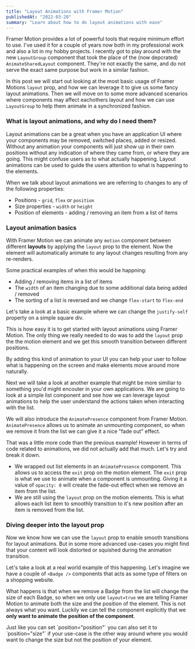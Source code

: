 ```yaml
---
title: "Layout Animations with Framer Motion"
publishedAt: "2022-03-20"
summary: "Learn about how to do layout animations with ease"
---
```


Framer Motion provides a lot of powerful tools that require minimum effort to use. I've used it for a couple of years now both in my professional work and also a lot in my hobby projects. I recently got to play around with the new `LayoutGroup` component that took the place of the (now depcrated) `AnimateSharedLayout` component. They're not exactly the same, and do not serve the exact same purpose but work in a similar fashion.

In this post we will start out looking at the most basic usage of Framer Motions `layout` prop, and how we can leverage it to give us some fancy layout animations. Then we will move on to some more advanced scenarios where components may affect eachothers layout and how we can use `LayoutGroup` to help them animate in a synchronized fashion.

### What is layout animations, and why do I need them?

Layout animations can be a great when you have an application UI where your components may be removed, switched places, added or resized. Without any animation your components will just show up in their own positions without any indication of where they came from, or where they are going. This might confuse users as to what actually happening. Layout animations can be used to guide the users attention to what is happening to the elements.

When we talk about layout animations we are referring to changes to any of the following properties:

- Positions - `grid`, `flex` or `position`
- Size properties - `width` or `height`
- Position of elements - adding / removing an item from a list of items

### Layout animation basics

With Framer Motion we can animate any `motion` component between different <b>layouts</b> by applying the `layout` prop to the element. Now the element will automatically animate to any layout changes resulting from any re-renders.

Some practical examples of when this would be happning:

- Adding / removing items in a list of items
- The `width` of an item changing due to some additional data being added / removed
- The sorting of a list is reversed and we change `flex-start` to `flex-end`

Let's take a look at a basic example where we can change the `justify-self` property on a simple square div.

<PositionWidget />

This is how easy it is to get started with layout animations using Framer Motion. The only thing we really needed to do was to add the `layout` prop the the motion element and we get this smooth transition between different positions.

By adding this kind of animation to your UI you can help your user to follow what is happening on the screen and make elements move around more naturally.

Next we will take a look at another example that might be more similiar to something you'd might encouter in your own applications. We are going to look at a simple list component and see how we can leverage layout animations to help the user understand the actions taken when interacting with the list.

We will also introduce the `AnimatePresence` component from Framer Motion. `AnimatePresence` allows us to animate an unmounting component, so when we remove it from the list we can give it a nice "fade out" effect.

<SimpleListWidget />

That was a little more code than the previous example! However in terms of code related to animations, we did not actually add that much. Let's try and break it down.

- We wrapped out list elements in an `AnimatePresence` component. This allows us to access the `exit` prop on the motion element. The `exit` prop is what we use to animate when a component is unmounting. Giving it a value of `opacity: 0` will create the fade-out effect when we remove an item from the list.
- We are still using the `layout` prop on the motion elements. This is what allows each list item to smoothly transition to it's new position after an item is removed from the list.

### Diving deeper into the layout prop

Now we know how we can use the `layout` prop to enable smooth transitions for layout animations. But in some more advanced use-cases you might find that your content will look distorted or squished during the animation transition.

Let's take a look at a real world example of this happening. Let's imagine we have a couple of `<Badge />` components that acts as some type of filters on a shopping website.

<BadgeWidget />

What happens is that when we remove a Badge from the list will change the size of each Badge, so when we only use `layout=true` we are telling Framer Motion to animate both the size and the position of the element. This is not always what you want. Luckily we can tell the component explicitly that we **only want to animate the position of the component**.

<Aside>
  Just like you can set `position="position"` you can also set it to
  `position="size"` if your use-case is the other way around where you would
  want to change the size but not the position of your element.
</Aside>
